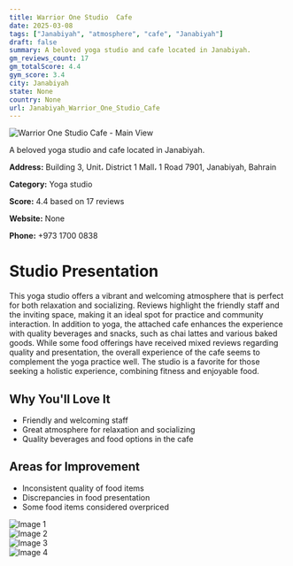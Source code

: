 ```yaml
---
title: Warrior One Studio  Cafe
date: 2025-03-08
tags: ["Janabiyah", "atmosphere", "cafe", "Janabiyah"]  
draft: false
summary: A beloved yoga studio and cafe located in Janabiyah.
gm_reviews_count: 17
gm_totalScore: 4.4
gym_score: 3.4
city: Janabiyah
state: None
country: None
url: Janabiyah_Warrior_One_Studio_Cafe
---
```


<div className="aspect-[16/9] relative my-8">
  <img 
    src="https://lh5.googleusercontent.com/p/AF1QipPVszMiwk3KHl27WEmzK09MElQdTQCOP-3I5WZs=w1920-h1080-k-no"
    alt="Warrior One Studio  Cafe - Main View"
    className="object-cover absolute inset-0 w-full h-full rounded-lg"
  />
</div>

A beloved yoga studio and cafe located in Janabiyah.

**Address:** Building 3, Unit، District 1 Mall، 1 Road 7901, Janabiyah, Bahrain

**Category:** Yoga studio

**Score:** 4.4 based on 17 reviews

**Website:** None

**Phone:** +973 1700 0838

# Studio Presentation

This yoga studio offers a vibrant and welcoming atmosphere that is perfect for both relaxation and socializing. Reviews highlight the friendly staff and the inviting space, making it an ideal spot for practice and community interaction. In addition to yoga, the attached cafe enhances the experience with quality beverages and snacks, such as chai lattes and various baked goods. While some food offerings have received mixed reviews regarding quality and presentation, the overall experience of the cafe seems to complement the yoga practice well.
The studio is a favorite for those seeking a holistic experience, combining fitness and enjoyable food.

## Why You'll Love It

- Friendly and welcoming staff
- Great atmosphere for relaxation and socializing
- Quality beverages and food options in the cafe

## Areas for Improvement

- Inconsistent quality of food items
- Discrepancies in food presentation
- Some food items considered overpriced

<div className="grid grid-cols-1 xl:grid-cols-2 gap-4 my-8">
<div className="aspect-[4/3] relative"><img src="https://lh3.googleusercontent.com/p/AF1QipM2wdvrzkyMHGumKXczMIGd6dDrxsxhu4kf6_zL=w1920-h1080-k-no" alt="Image 1" className="object-cover absolute inset-0 w-full h-full rounded-lg" /></div>
<div className="aspect-[4/3] relative"><img src="https://lh5.googleusercontent.com/p/AF1QipORQvoLbdJ4hImo1hutLFpP2K3qwMW5NBw6-DGy=w1920-h1080-k-no" alt="Image 2" className="object-cover absolute inset-0 w-full h-full rounded-lg" /></div>
<div className="aspect-[4/3] relative"><img src="https://lh5.googleusercontent.com/p/AF1QipOLkahxM-l9moywxIuj7-Tu05f3j7nvE9SUCrnr=w1920-h1080-k-no" alt="Image 3" className="object-cover absolute inset-0 w-full h-full rounded-lg" /></div>
<div className="aspect-[4/3] relative"><img src="https://lh3.googleusercontent.com/p/AF1QipPORYXWx0MVhUxY5bOGjj3OgZB57HlfgLkEFh6s=w1920-h1080-k-no" alt="Image 4" className="object-cover absolute inset-0 w-full h-full rounded-lg" /></div>
</div>